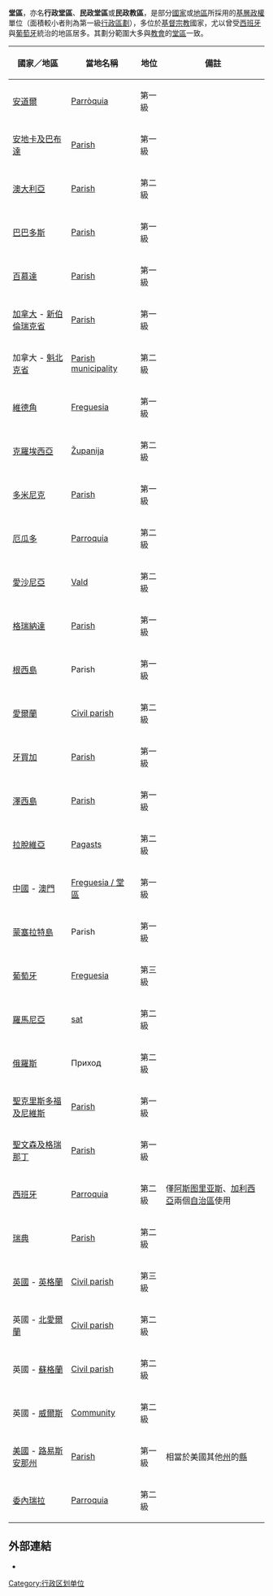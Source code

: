{{noteTA
|1=zh-cn:县;zh-tw:郡;zh-hk:縣
}}
{{About||[[基督教|基督教]][[教会#地方教會|地方教會]]最基礎的區域單位|堂区}}

'''堂區'''，亦名'''行政堂區'''、'''民政堂區'''或'''民政教區'''，是部分[[國家|國家]]或[[地區|地區]]所採用的[[基層政權|基層政權]]單位（面積較小者則為第一級[[行政區劃|行政區劃]]），多位於[[基督宗教|基督宗教]]國家，尤以曾受[[西班牙|西班牙]]與[[葡萄牙|葡萄牙]]統治的地區居多。其劃分範圍大多與[[教會|教會]]的[[堂區|堂區]]一致。

{| class="wikitable sortable"
! 國家／地區
! 當地名稱
! 地位
! 備註
|-
| [[安道爾|安道爾]]
| [[安道尔堂区|Parròquia]]
| 第一級
| 
|-
| [[安地卡及巴布達|安地卡及巴布達]]
| [[安地卡及巴布達行政區劃|Parish]]
| 第一級
| 
|-
| [[澳大利亞|澳大利亞]]
| [[澳大利亞土地行政區劃|Parish]]
| 第二級
| 
|-
| [[巴巴多斯|巴巴多斯]]
| [[巴巴多斯行政区划|Parish]]
| 第一級
| 
|-
| [[百慕達|百慕達]]
| [[百慕大行政区划|Parish]]
| 第一級
| 
|-
| [[加拿大|加拿大]] - [[新伯倫瑞克省|新伯倫瑞克省]]
| [[新伯倫瑞克堂區列表|Parish]]
| 第一級
| 
|-
| 加拿大 - [[魁北克省|魁北克省]]
| [[魁北克堂區市鎮列表|Parish municipality]]
| 第二級
| 
|-
| [[維德角|維德角]]
| [[佛得角行政区划|Freguesia]]
| 第一級
| 
|-
| [[克羅埃西亞|克羅埃西亞]]
| [[克羅埃西亞行政區劃|Županija]]
| 第二級
| 
|-
| [[多米尼克|多米尼克]]
| [[多米尼克行政区划|Parish]]
| 第一級
| 
|-
| [[厄瓜多|厄瓜多]]
| [[堂區_(厄瓜多)|Parroquia]]
| 第二級
| 
|-
| [[愛沙尼亞|愛沙尼亞]]
| [[愛沙尼亞行政區劃#市镇|Vald]]
| 第二級
| 
|-
| [[格瑞納達|格瑞納達]]
| [[格林纳达行政区划|Parish]]
| 第一級
| 
|-
| [[根西島|根西島]]
| Parish
| 第一級
| 
|-
| [[爱尔兰共和国|愛爾蘭]]
| [[民政堂區_(愛爾蘭)|Civil parish]]
| 第二級
| 
|-
| [[牙買加|牙買加]]
| [[牙买加行政区划|Parish]]
| 第一級
| 
|-
| [[澤西島|澤西島]] 
| [[澤西島行政區劃|Parish]]
| 第一級
| 
|-
| [[拉脫維亞|拉脫維亞]]
| [[拉脫維亞行政區劃|Pagasts]]
| 第二級
| 
|-
| [[中國|中國]] - [[澳門|澳門]]
| [[澳門行政區劃|Freguesia / 堂區]]
| 第一級
| 
|-
| [[蒙塞拉特島|蒙塞拉特島]]
| Parish
| 第一級
| 
|-
| [[葡萄牙|葡萄牙]]
| [[堂區_(葡萄牙)|Freguesia]]
| 第三級
| 
|-
| [[羅馬尼亞|羅馬尼亞]]
| [[羅馬尼亞城市列表|sat]]
| 第二級
| 
|-
| [[俄羅斯|俄羅斯]]
| Приход
| 第二級
| 
|-
| [[聖克里斯多福及尼維斯|聖克里斯多福及尼維斯]]
| [[圣基茨和尼维斯行政区划|Parish]]
| 第一級
| 
|-
| [[聖文森及格瑞那丁|聖文森及格瑞那丁]]
| [[圣文森特和格林纳丁斯行政区划|Parish]]
| 第一級
| 
|- 
| [[西班牙|西班牙]]
| [[堂區_(西班牙)|Parroquia]]
| 第二級
| 僅[[阿斯图里亚斯|阿斯图里亚斯]]、[[加利西亚_(西班牙)|加利西亞]]兩個[[自治區|自治區]]使用
|-
| [[瑞典|瑞典]]
| [[堂區_(瑞典)|Parish]]
| 第二級
| 
|-
| [[英國|英國]] - [[英格蘭|英格蘭]]
| [[民政教區|Civil parish]]
| 第三級
| 
|-
| 英國 - [[北愛爾蘭|北愛爾蘭]]
| [[民政教區_(北愛爾蘭)|Civil parish]]
| 第二級
| 
|-
| 英國 - [[蘇格蘭|蘇格蘭]]
| [[Civil_parishes_in_Scotland|Civil parish]]
| 第二級
| 
|-
| 英國 - [[威爾斯|威爾斯]]
| [[市鎮_(威爾斯)|Community]]
| 第二級
| 
|-
| [[美國|美國]] - [[路易斯安那州|路易斯安那州]]
| [[路易斯安那州堂区列表|Parish]]
| 第一級
| 相當於美國其他[[美国州份|州]]的[[縣|縣]]
|-
| [[委內瑞拉|委內瑞拉]]
| [[堂區_(委內瑞拉)|Parroquia]]
| 第二級
| 
|}

== 外部連結 ==
*{{Cite web|title=In praise of … civil parishes|url=http://www.theguardian.com/commentisfree/2011/may/16/in-praise-of-civil-parishes|date=2011-05-15|last=Editorial|work=[[衛報|the Guardian]]|language=en|access-date=2020-09-30|archive-date=2021-11-20|archive-url=https://web.archive.org/web/20211120192933/https://www.theguardian.com/commentisfree/2011/may/16/in-praise-of-civil-parishes|dead-url=no}}

[[Category:行政区划单位|Category:行政区划单位]]